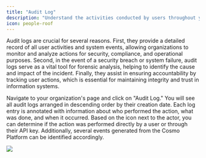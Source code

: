 ```yaml
---
title: "Audit Log"
description: "Understand the activities conducted by users throughout your entire organization, whether performed directly or via API keys."
icon: people-roof
---
```


Audit logs are crucial for several reasons. First, they provide a detailed record of all user activities and system events, allowing organizations to monitor and analyze actions for security, compliance, and operational purposes. Second, in the event of a security breach or system failure, audit logs serve as a vital tool for forensic analysis, helping to identify the cause and impact of the incident. Finally, they assist in ensuring accountability by tracking user actions, which is essential for maintaining integrity and trust in information systems.

Navigate to your organization's page and click on "Audit Log." You will see all audit logs arranged in descending order by their creation date. Each log entry is annotated with information about who performed the action, what was done, and when it occurred. Based on the icon next to the actor, you can determine if the action was performed directly by a user or through their API key. Additionally, several events generated from the Cosmo Platform can be identified accordingly.

<Frame caption="Audit Log View">
  <img src="/images/studio/image-50.png" />
</Frame>
